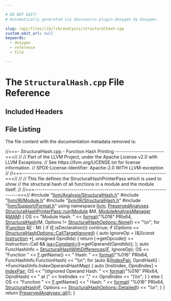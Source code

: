 ```yaml
---

# DO NOT EDIT!
# Automatically generated via docusaurus-plugin-doxygen by Doxygen.

slug: /api/files/lib/lib/analysis/structuralhash-cpp
custom_edit_url: null
keywords:
  - doxygen
  - reference
  - file

---
```





# The `StructuralHash.cpp` File Reference

<DoxygenPage pluginConfig={pluginConfig}>



## Included Headers

<IncludesList>
<IncludesListItem
  filePath="llvm/Analysis/StructuralHash.h"
  permalink="/docs/api/files/include/include/llvm/include/llvm/analysis/structuralhash-h"
  isLocal="true" />
<IncludesListItem
  filePath="llvm/IR/Module.h"
  permalink="/docs/api/files/include/include/llvm/include/llvm/ir/module-h"
  isLocal="true" />
<IncludesListItem
  filePath="llvm/IR/StructuralHash.h"
  permalink="/docs/api/files/include/include/llvm/include/llvm/ir/structuralhash-h"
  isLocal="true" />
<IncludesListItem
  filePath="llvm/Support/Format.h"
  permalink="/docs/api/files/include/include/llvm/include/llvm/support/format-h"
  isLocal="true" />
</IncludesList>


## File Listing

The file content with the documentation metadata removed is:

<ProgramListing>

<Link id="l00001" /><CodeLine lineNumber="1"><span class="doxyHighlightComment">//===- StructuralHash.cpp - Function Hash Printing ------------------------===//</span></CodeLine>
<Link id="l00002" /><CodeLine lineNumber="2"><span class="doxyHighlightComment">//</span></CodeLine>
<Link id="l00003" /><CodeLine lineNumber="3"><span class="doxyHighlightComment">// Part of the LLVM Project, under the Apache License v2.0 with LLVM Exceptions.</span></CodeLine>
<Link id="l00004" /><CodeLine lineNumber="4"><span class="doxyHighlightComment">// See https://llvm.org/LICENSE.txt for license information.</span></CodeLine>
<Link id="l00005" /><CodeLine lineNumber="5"><span class="doxyHighlightComment">// SPDX-License-Identifier: Apache-2.0 WITH LLVM-exception</span></CodeLine>
<Link id="l00006" /><CodeLine lineNumber="6"><span class="doxyHighlightComment">//</span></CodeLine>
<Link id="l00007" /><CodeLine lineNumber="7"><span class="doxyHighlightComment">//===----------------------------------------------------------------------===//</span></CodeLine>
<Link id="l00008" /><CodeLine lineNumber="8"><span class="doxyHighlightComment">//</span></CodeLine>
<Link id="l00009" /><CodeLine lineNumber="9"><span class="doxyHighlightComment">// This file defines the StructuralHashPrinterPass which is used to show</span></CodeLine>
<Link id="l00010" /><CodeLine lineNumber="10"><span class="doxyHighlightComment">// the structural hash of all functions in a module and the module itself.</span></CodeLine>
<Link id="l00011" /><CodeLine lineNumber="11"><span class="doxyHighlightComment">//</span></CodeLine>
<Link id="l00012" /><CodeLine lineNumber="12"><span class="doxyHighlightComment">//===----------------------------------------------------------------------===//</span></CodeLine>
<Link id="l00013" /><CodeLine lineNumber="13"></CodeLine>
<Link id="l00014" /><CodeLine lineNumber="14"><span class="doxyHighlightPreprocessor">#include &quot;<a href="/docs/api/files/include/include/llvm/include/llvm/analysis/structuralhash-h">llvm/Analysis/StructuralHash.h</a>&quot;</span></CodeLine>
<Link id="l00015" /><CodeLine lineNumber="15"><span class="doxyHighlightPreprocessor">#include &quot;<a href="/docs/api/files/include/include/llvm/include/llvm/ir/module-h">llvm/IR/Module.h</a>&quot;</span></CodeLine>
<Link id="l00016" /><CodeLine lineNumber="16"><span class="doxyHighlightPreprocessor">#include &quot;<a href="/docs/api/files/include/include/llvm/include/llvm/ir/structuralhash-h">llvm/IR/StructuralHash.h</a>&quot;</span></CodeLine>
<Link id="l00017" /><CodeLine lineNumber="17"><span class="doxyHighlightPreprocessor">#include &quot;<a href="/docs/api/files/include/include/llvm/include/llvm/support/format-h">llvm/Support/Format.h</a>&quot;</span></CodeLine>
<Link id="l00018" /><CodeLine lineNumber="18"></CodeLine>
<Link id="l00019" /><CodeLine lineNumber="19"><span class="doxyHighlightKeyword">using namespace </span><span class="doxyHighlight"><a href="/docs/api/namespaces/llvm">llvm</a>;</span></CodeLine>
<Link id="l00020" /><CodeLine lineNumber="20"></CodeLine>
<Link id="l00021" /><CodeLine lineNumber="21" lineLink="/docs/api/classes/llvm/structuralhashprinterpass/#afe15599f186ed0311708ffe7f629d374"><span class="doxyHighlight"><a href="/docs/api/classes/llvm/preservedanalyses">PreservedAnalyses</a> <a href="/docs/api/classes/llvm/structuralhashprinterpass/#afe15599f186ed0311708ffe7f629d374">StructuralHashPrinterPass::run</a>(<a href="/docs/api/classes/llvm/module">Module</a> &amp;M,</span></CodeLine>
<Link id="l00022" /><CodeLine lineNumber="22"><span class="doxyHighlight">                                                 <a href="/docs/api/namespaces/llvm/#af9c9208365fd9ce11392b4d79485e259">ModuleAnalysisManager</a> &amp;<a href="/docs/api/files/lib/lib/passes/passbuilderbindings-cpp/#a85bddafa659a93a7a67c9094648259be">MAM</a>) &#123;</span></CodeLine>
<Link id="l00023" /><CodeLine lineNumber="23"><span class="doxyHighlight">  OS &lt;&lt; </span><span class="doxyHighlightStringLiteral">&quot;Module Hash: &quot;</span></CodeLine>
<Link id="l00024" /><CodeLine lineNumber="24"><span class="doxyHighlight">     &lt;&lt; <a href="/docs/api/namespaces/llvm/#a939bc2108d47080767f0c06ba56caec7">format</a>(</span><span class="doxyHighlightStringLiteral">&quot;%016&quot;</span><span class="doxyHighlight"> PRIx64,</span></CodeLine>
<Link id="l00025" /><CodeLine lineNumber="25"><span class="doxyHighlight">               <a href="/docs/api/namespaces/llvm/#af18a8188b0254597abea12364ac397a6">StructuralHash</a>(M, Options != <a href="/docs/api/namespaces/llvm/#af85ca655fbe4ec523007c763ebe801fda6adf97f83acf6453d4a6a4b1070f3754">StructuralHashOptions::None</a>))</span></CodeLine>
<Link id="l00026" /><CodeLine lineNumber="26"><span class="doxyHighlight">     &lt;&lt; </span><span class="doxyHighlightStringLiteral">&quot;\\n&quot;</span><span class="doxyHighlight">;</span></CodeLine>
<Link id="l00027" /><CodeLine lineNumber="27"><span class="doxyHighlight">  </span><span class="doxyHighlightKeywordFlow">for</span><span class="doxyHighlight"> (<a href="/docs/api/classes/llvm/function">Function</a> &amp;<a href="/docs/api/files/lib/lib/support/md5-cpp/#a96d73bbd7af15cb1fc38c3f4a3bd82e9">F</a> : M) &#123;</span></CodeLine>
<Link id="l00028" /><CodeLine lineNumber="28"><span class="doxyHighlight">    </span><span class="doxyHighlightKeywordFlow">if</span><span class="doxyHighlight"> (<a href="/docs/api/files/lib/lib/support/md5-cpp/#a96d73bbd7af15cb1fc38c3f4a3bd82e9">F</a>.isDeclaration())</span></CodeLine>
<Link id="l00029" /><CodeLine lineNumber="29"><span class="doxyHighlight">      </span><span class="doxyHighlightKeywordFlow">continue</span><span class="doxyHighlight">;</span></CodeLine>
<Link id="l00030" /><CodeLine lineNumber="30"><span class="doxyHighlight">    </span><span class="doxyHighlightKeywordFlow">if</span><span class="doxyHighlight"> (Options == <a href="/docs/api/namespaces/llvm/#af85ca655fbe4ec523007c763ebe801fdae20bbf35ba42e0aaa85657ac47992a17">StructuralHashOptions::CallTargetIgnored</a>) &#123;</span></CodeLine>
<Link id="l00031" /><CodeLine lineNumber="31"><span class="doxyHighlight">      </span><span class="doxyHighlightKeyword">auto</span><span class="doxyHighlight"> IgnoreOp = &#91;&amp;&#93;(</span><span class="doxyHighlightKeyword">const</span><span class="doxyHighlight"> <a href="/docs/api/classes/llvm/instruction">Instruction</a> &#42;<a href="/docs/api/files/lib/lib/support/md5-cpp/#ac0eafdc9ee161b71e7af98af736952fd">I</a>, </span><span class="doxyHighlightKeywordType">unsigned</span><span class="doxyHighlight"> OpndIdx) &#123;</span></CodeLine>
<Link id="l00032" /><CodeLine lineNumber="32"><span class="doxyHighlight">        </span><span class="doxyHighlightKeywordFlow">return</span><span class="doxyHighlight"> <a href="/docs/api/files/lib/lib/support/md5-cpp/#ac0eafdc9ee161b71e7af98af736952fd">I</a>-&gt;getOpcode() == Instruction::Call &amp;&amp;</span></CodeLine>
<Link id="l00033" /><CodeLine lineNumber="33"><span class="doxyHighlight">               <a href="/docs/api/namespaces/llvm/#a92ca992e52dddc420f4b069cae06dfbe">isa&lt;Constant&gt;</a>(<a href="/docs/api/files/lib/lib/support/md5-cpp/#ac0eafdc9ee161b71e7af98af736952fd">I</a>-&gt;getOperand(OpndIdx));</span></CodeLine>
<Link id="l00034" /><CodeLine lineNumber="34"><span class="doxyHighlight">      &#125;;</span></CodeLine>
<Link id="l00035" /><CodeLine lineNumber="35"><span class="doxyHighlight">      </span><span class="doxyHighlightKeyword">auto</span><span class="doxyHighlight"> FuncHashInfo = <a href="/docs/api/namespaces/llvm/#a26bee962bfc116c19a2acd57fe65d304">StructuralHashWithDifferences</a>(<a href="/docs/api/files/lib/lib/support/md5-cpp/#a96d73bbd7af15cb1fc38c3f4a3bd82e9">F</a>, IgnoreOp);</span></CodeLine>
<Link id="l00036" /><CodeLine lineNumber="36"><span class="doxyHighlight">      OS &lt;&lt; </span><span class="doxyHighlightStringLiteral">&quot;Function &quot;</span><span class="doxyHighlight"> &lt;&lt; <a href="/docs/api/files/lib/lib/support/md5-cpp/#a96d73bbd7af15cb1fc38c3f4a3bd82e9">F</a>.getName()</span></CodeLine>
<Link id="l00037" /><CodeLine lineNumber="37"><span class="doxyHighlight">         &lt;&lt; </span><span class="doxyHighlightStringLiteral">&quot; Hash: &quot;</span><span class="doxyHighlight"> &lt;&lt; <a href="/docs/api/namespaces/llvm/#a939bc2108d47080767f0c06ba56caec7">format</a>(</span><span class="doxyHighlightStringLiteral">&quot;%016&quot;</span><span class="doxyHighlight"> PRIx64, FuncHashInfo.FunctionHash)</span></CodeLine>
<Link id="l00038" /><CodeLine lineNumber="38"><span class="doxyHighlight">         &lt;&lt; </span><span class="doxyHighlightStringLiteral">&quot;\\n&quot;</span><span class="doxyHighlight">;</span></CodeLine>
<Link id="l00039" /><CodeLine lineNumber="39"><span class="doxyHighlight">      </span><span class="doxyHighlightKeywordFlow">for</span><span class="doxyHighlight"> (</span><span class="doxyHighlightKeyword">auto</span><span class="doxyHighlight"> &amp;&#91;<a href="/docs/api/namespaces/llvm/#aac5c174796045b79a15a2bd17ced0d6f">IndexPair</a>, OpndHash&#93; : &#42;FuncHashInfo.IndexOperandHashMap) &#123;</span></CodeLine>
<Link id="l00040" /><CodeLine lineNumber="40"><span class="doxyHighlight">        </span><span class="doxyHighlightKeyword">auto</span><span class="doxyHighlight"> &#91;InstIndex, OpndIndex&#93; = <a href="/docs/api/namespaces/llvm/#aac5c174796045b79a15a2bd17ced0d6f">IndexPair</a>;</span></CodeLine>
<Link id="l00041" /><CodeLine lineNumber="41"><span class="doxyHighlight">        OS &lt;&lt; </span><span class="doxyHighlightStringLiteral">&quot;\\tIgnored Operand Hash: &quot;</span><span class="doxyHighlight"> &lt;&lt; <a href="/docs/api/namespaces/llvm/#a939bc2108d47080767f0c06ba56caec7">format</a>(</span><span class="doxyHighlightStringLiteral">&quot;%016&quot;</span><span class="doxyHighlight"> PRIx64, OpndHash)</span></CodeLine>
<Link id="l00042" /><CodeLine lineNumber="42"><span class="doxyHighlight">           &lt;&lt; </span><span class="doxyHighlightStringLiteral">&quot; at (&quot;</span><span class="doxyHighlight"> &lt;&lt; InstIndex &lt;&lt; </span><span class="doxyHighlightStringLiteral">&quot;,&quot;</span><span class="doxyHighlight"> &lt;&lt; OpndIndex &lt;&lt; </span><span class="doxyHighlightStringLiteral">&quot;)\\n&quot;</span><span class="doxyHighlight">;</span></CodeLine>
<Link id="l00043" /><CodeLine lineNumber="43"><span class="doxyHighlight">      &#125;</span></CodeLine>
<Link id="l00044" /><CodeLine lineNumber="44"><span class="doxyHighlight">    &#125; </span><span class="doxyHighlightKeywordFlow">else</span><span class="doxyHighlight"> &#123;</span></CodeLine>
<Link id="l00045" /><CodeLine lineNumber="45"><span class="doxyHighlight">      OS &lt;&lt; </span><span class="doxyHighlightStringLiteral">&quot;Function &quot;</span><span class="doxyHighlight"> &lt;&lt; <a href="/docs/api/files/lib/lib/support/md5-cpp/#a96d73bbd7af15cb1fc38c3f4a3bd82e9">F</a>.getName() &lt;&lt; </span><span class="doxyHighlightStringLiteral">&quot; Hash: &quot;</span></CodeLine>
<Link id="l00046" /><CodeLine lineNumber="46"><span class="doxyHighlight">         &lt;&lt; <a href="/docs/api/namespaces/llvm/#a939bc2108d47080767f0c06ba56caec7">format</a>(</span></CodeLine>
<Link id="l00047" /><CodeLine lineNumber="47"><span class="doxyHighlight">                </span><span class="doxyHighlightStringLiteral">&quot;%016&quot;</span><span class="doxyHighlight"> PRIx64,</span></CodeLine>
<Link id="l00048" /><CodeLine lineNumber="48"><span class="doxyHighlight">                <a href="/docs/api/namespaces/llvm/#af18a8188b0254597abea12364ac397a6">StructuralHash</a>(<a href="/docs/api/files/lib/lib/support/md5-cpp/#a96d73bbd7af15cb1fc38c3f4a3bd82e9">F</a>, Options == <a href="/docs/api/namespaces/llvm/#af85ca655fbe4ec523007c763ebe801fda4042fcadbe61a3300451157e2c9fe651">StructuralHashOptions::Detailed</a>))</span></CodeLine>
<Link id="l00049" /><CodeLine lineNumber="49"><span class="doxyHighlight">         &lt;&lt; </span><span class="doxyHighlightStringLiteral">&quot;\\n&quot;</span><span class="doxyHighlight">;</span></CodeLine>
<Link id="l00050" /><CodeLine lineNumber="50"><span class="doxyHighlight">    &#125;</span></CodeLine>
<Link id="l00051" /><CodeLine lineNumber="51"><span class="doxyHighlight">  &#125;</span></CodeLine>
<Link id="l00052" /><CodeLine lineNumber="52"><span class="doxyHighlight">  </span><span class="doxyHighlightKeywordFlow">return</span><span class="doxyHighlight"> <a href="/docs/api/classes/llvm/preservedanalyses/#a1258a1ff55557c27684010ebd7283712">PreservedAnalyses::all</a>();</span></CodeLine>
<Link id="l00053" /><CodeLine lineNumber="53"><span class="doxyHighlight">&#125;</span></CodeLine>

</ProgramListing>


</DoxygenPage>

